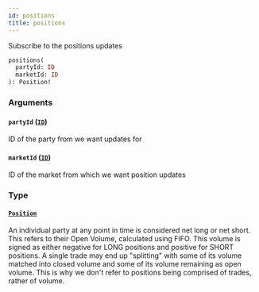 ```yaml
---
id: positions
title: positions
---
```



Subscribe to the positions updates

```graphql
positions(
  partyId: ID
  marketId: ID
): Position!
```


### Arguments

#### `partyId` ([`ID`](/docs/testnet/graphql/scalars/id))

ID of the party from we want updates for


#### `marketId` ([`ID`](/docs/testnet/graphql/scalars/id))

ID of the market from which we want position updates


### Type

#### [`Position`](/docs/testnet/graphql/objects/position) 

An individual party at any point in time is considered net long or net short. This refers to their Open Volume,
calculated using FIFO. This volume is signed as either negative for LONG positions and positive for SHORT positions. A
single trade may end up "splitting" with some of its volume matched into closed volume and some of its volume
remaining as open volume. This is why we don't refer to positions being comprised of trades, rather of volume.




